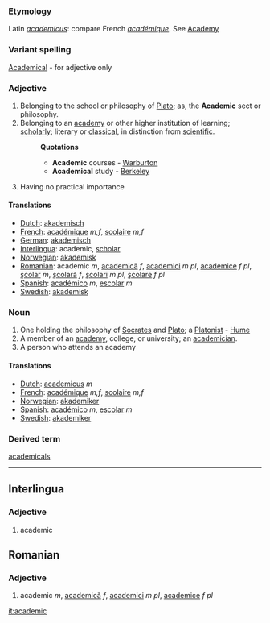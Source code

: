 ===Etymology===
Latin ''[[academicus]]'': compare French ''[[académique]]''. See [[Academy]]
===Variant spelling===
[[Academical]] - for adjective only
===Adjective===
#Belonging to the school or philosophy of [[Plato]]; as, the '''Academic''' sect or philosophy.
#Belonging to an [[academy]] or other higher institution of learning; [[scholarly]]; literary or [[classical]], in distinction from [[scientific]].
#:'''Quotations'''
#:*'''Academic''' courses - [[Warburton]]
#:*'''Academical''' study - [[Berkeley]]
#Having no practical importance
====Translations====
*[[Dutch]]: [[akademisch]]
*[[French]]: [[académique]] ''m,f'', [[scolaire]] ''m,f''
*[[German]]: [[akademisch]]
*[[Interlingua]]: academic, [[scholar]]
*[[Norwegian]]: [[akademisk]]
*[[Romanian]]: academic ''m'', [[academică]] ''f'', [[academici]] ''m pl'', [[academice]] ''f pl'', [[şcolar]] ''m'', [[şcolară]] ''f'', [[şcolari]] ''m pl'', [[şcolare]] ''f pl''
*[[Spanish]]: [[académico]] ''m'', [[escolar]] ''m''
*[[Swedish]]: [[akademisk]]

===Noun===
#One holding the philosophy of [[Socrates]] and [[Plato]]; a [[Platonist]] - [[Hume]]
#A member of an [[academy]], college, or university; an [[academician]].
#A person who attends an academy

====Translations====
*[[Dutch]]: [[academicus]] ''m''
*[[French]]: [[académique]] ''m,f'', [[scolaire]] ''m,f''
*[[Norwegian]]: [[akademiker]]
*[[Spanish]]: [[académico]] ''m'', [[escolar]] ''m''
*[[Swedish]]: [[akademiker]]

===Derived term===
[[academicals]]
----
==Interlingua==
===Adjective===
#academic

==Romanian==
===Adjective===
#academic ''m'', [[academică]] ''f'', [[academici]] ''m pl'', [[academice]] ''f pl''

[[it:academic]]